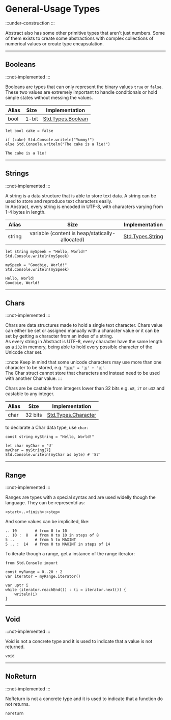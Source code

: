 # General-Usage Types
:::under-construction
:::

Abstract also has some other primitive types that aren't just numbers.
Some of them exists to create some abstractions with complex collections of
numerical values or create type encapsulation.

---
## Booleans
:::not-implemented
:::

Booleans are types that can only represent the binary values `true` or `false`.
These two values are extremely important to handle conditionals or hold simple
states without messing the values.

| Alias | Size            | Implementation         |
|-------|:---------------:|:----------------------:|
| bool  | 1-bit           | [Std.Types.Boolean](#) |

```abs
let bool cake = false

if (cake) Std.Console.writeln("Yummy!")
else Std.Console.writeln("The cake is a lie!")
```
```text title="Console Output"
The cake is a lie!
```

---
## Strings
:::not-implemented
:::

A string is a data structure that is able to store text data. A string can be
used to store and reproduce text characters easily. \
In Abstract, every string is encoded in UTF-8, with characters varying from 1-4
bytes in length.

| Alias  | Size                                            | Implementation         |
|--------|:-----------------------------------------------:|:----------------------:|
| string | variable (content is heap/statically-allocated) | [Std.Types.String](#)  |


```abs
let string mySpeek = "Hello, World!"
Std.Console.writeln(mySpeek)

mySpeek = "Goodbie, World!"
Std.Console.writeln(mySpeek)
```
```text title="Console Output"
Hello, World!
Goodbie, World!
```

---
## Chars
:::not-implemented
:::

Chars are data structures made to hold a single text character. Chars value can
either be set or assigned manually with a character value or it can be set by
getting a character from an index of a string. \
As every string in Abstract is UTF-8, every character have the same length as a `i32`
in memory, being able to hold every possible character of the Unicode char set.

:::note
Keep in mind that some unicode characters may use more than one character to be stored,
e.g. `"🇧🇷" = '🇧' + '🇷'`. \
The Char struct cannot store that characters and instead need to be used with another
Char value.
:::

Chars are be castable from integers lower than 32 bits e.g. `u8`, `i7` or `u32`
and castable to any integer.

| Alias  | Size     | Implementation            |
|--------|:--------:|:-------------------------:|
| char   | 32 bits  | [Std.Types.Character](#)  |

to declarate a Char data type, use `char`:

```abs
const string myString = "Hello, World!"

let char myChar = 'U'
myChar = myString[7]
Std.Console.writeln(myChar as byte) # '87'

```

---
## Range
:::not-implemented
:::

Ranges are types with a special syntax and are used widelly though the language.
They can be representd as:
```abs
<start>..<finish>:<step>
```
And some values can be implicited, like:
```abs
.. 10        # from 0 to 10
.. 10 :  8   # from 0 to 10 in steps of 8
5 ..         # from 5 to MAXINT
5 .. :  14   # from 0 to MAXINT in steps of 14
```

To iterate though a range, get a instance of the range iterator:
```abs
from Std.Console import

const myRange = 0..20 : 2
var iterator = myRange.iterator()

var uptr i
while (iterator.reachEnd()) : (i = iterator.next()) {
    writeln(i)
}
```

---
## Void
:::not-implemented
:::

Void is not a concrete type and it is used to indicate that a value is not returned.
```abs
void
```

---
## NoReturn
:::not-implemented
:::

NoReturn is not a concrete type and it is used to indicate that a function do not returns.
```abs
noreturn
```
